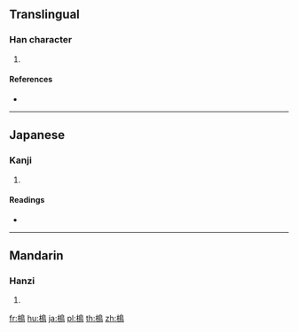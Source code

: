 ==Translingual==

===Han character===
{{Han char|rn=75|rad=木|as=11|sn=15|four=|canj=DHAF|ids=⿰木鳥}}

# {{defn|Han|sort=木11}}

====References====
* {{Han ref|kx=0551.040|dkj=15455|dj=0939.040|hdz=21282.060|uh=6A22|ud=27170}}

----

==Japanese==

===Kanji===
{{ja-kanji|grade=|rs=木11}}

# {{defn|lang=ja|sort=木11}}

====Readings====
* {{ja-readings|on=[[ぼく]] (boku), [[ちょう]] (chō), [[もく]] (moku)|kun=[[つた]] (tsuta)}}

----

==Mandarin==

===Hanzi===
{{cmn-hanzi|pin=[[niǎo]] ([[niao3]])|wg=niao<sup>3</sup>}}

# {{defn|lang=cmn|sort=木11}}

[[fr:樢]]
[[hu:樢]]
[[ja:樢]]
[[pl:樢]]
[[th:樢]]
[[zh:樢]]